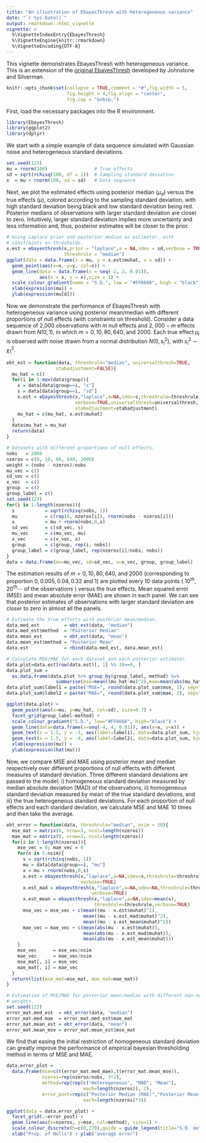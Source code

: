 ```yaml
---
title: "An illustration of EbayesThresh with heterogeneous variance"
date: "`r Sys.Date()`"
output: rmarkdown::html_vignette
vignette: >
  %\VignetteIndexEntry{EbayesThresh}
  %\VignetteEngine{knitr::rmarkdown}
  %\VignetteEncoding{UTF-8}
---
```


This vignette demonstrates EbayesThresh with heterogeneous variance.
This is an extension of the 
[original EbayesThresh](https://cran.r-project.org/package=EbayesThresh) 
developed by Johnstone and Silverman.

```r
knitr::opts_chunk$set(collapse = TRUE,comment = "#",fig.width = 5,
                      fig.height = 4,fig.align = "center",
                      fig.cap = "&nbsp;")
```

First, load the necessary packages into the R environment. 

```r
library(EbayesThresh)
library(ggplot2)
library(dplyr)
```

We start with a simple example of data sequence simulated with
Gaussian noise and heterogeneous standard deviations.

```r
set.seed(123)
mu = rnorm(100)                 # True effects
sd = sqrt(rchisq(100, df = 1))  # Sampling standard deviation
x  = mu + rnorm(100, sd = sd)   # Data sequence
```

Next, we plot the estimated effects using posterior median ($\mu_d$)
versus the true effects ($\mu$), colored according to the sampling
standard deviation, with high standard deviation being black and low
standard deviation being red. Posterior medians of observations with
larger standard deviation are closer to zero. Intuitively, larger
standard deviation implies more uncertainty and less information and,
thus, posterior estimates will be closer to the prior.

```r
# Using Laplace prior and posterior median as estimator, with 
# constraints on thresholds.
x.est = ebayesthresh(x,prior = "laplace",a = NA,sdev = sd,verbose = TRUE,
                     threshrule = "median") 
ggplot(data = data.frame(x = mu, y = x.est$muhat, s = sd)) +
  geom_point(aes(x=x, y=y, col=s)) +
  geom_line(data = data.frame(x = seq(-2, 2, 0.01)),
            aes(x = x, y = x),size = 1) + 
  scale_colour_gradient(name = "S.D.", low = "#FF6666", high = "black") +
  xlab(expression(mu)) + 
  ylab(expression(mu[d]))
```

Now we demonstrate the performance of EbayesThresh with heterogeneous
variance using posterior mean/median with different proportions of
null effects (with constraints on threshold). Consider a data sequence
of 2,000 observations with $m$ null effects and $2,000 - m$ effects
drawn from $N(0, 1)$, in which $m = 0, 10, 80, 640$, and $2000$. Each true
effect $\mu_i$ is observed with noise drawn from a normal distribution
$N(0, s_i^2)$, with $s_i^2 \sim \chi^2_1$.

```r
ebt_est = function(data, threshrule="median", universalthresh=TRUE,
                  stabadjustment=FALSE){
  mu_hat = c()
  for(i in 1:max(data$group)){
    x = data[data$group==i, "x"]
    s = data[data$group==i, "sd"]
    x.est = ebayesthresh(x,"laplace",a=NA,sdev=s,threshrule=threshrule,
                         verbose=TRUE,universalthresh=universalthresh,
                         stabadjustment=stabadjustment)
    mu_hat = c(mu_hat, x.est$muhat)
  }
  data$mu_hat = mu_hat
  return(data)
}

# Datasets with different proportions of null effects.
nobs   = 2000
nzeros = c(0, 10, 80, 640, 2000)
weight = (nobs - nzeros)/nobs
mu_vec = c()
sd_vec = c()
x_vec  = c()
group  = c()
group_label = c()
set.seed(123)
for(i in 1:length(nzeros)){
  s           = sqrt(rchisq(nobs, 1))
  mu          = c(rep(0, nzeros[i]), rnorm(nobs - nzeros[i]))
  x           = mu + rnorm(nobs,0,s)
  sd_vec      = c(sd_vec, s)
  mu_vec      = c(mu_vec, mu)
  x_vec       = c(x_vec, x)
  group       = c(group, rep(i, nobs))
  group_label = c(group_label, rep(nzeros[i]/nobs, nobs))
}
data = data.frame(mu=mu_vec, sd=sd_vec, x=x_vec, group, group_label)
```

The estimation results of $m = 0, 10, 80, 640$, and $2000$
(corresponding to proportion $0, 0.005, 0.04, 0.32$ and $1$) are
plotted every 10 data points ( $10^{th}, 20^{th} \cdots$ of the
observations ) versus the true effects. Mean squared error (MSE) and
mean absolute error (MAE) are shown in each panel. We can see that
posterior estimates of observations with larger standard deviation are
closer to zero in almost all the panels.

```r
# Estimate the true effects with posterior mean/median.
data.med_est         = ebt_est(data, "median")
data.med_est$method  = "Posterior Median"
data.mean_est        = ebt_est(data, "mean")
data.mean_est$method = "Posterior Mean"
data.est             = rbind(data.med_est, data.mean_est)

# Calculate MSE/MAE for each dataset and each posterior estimator.
data.plot=data.est[row(data.est)[, 1] %% 10==0, ]
data.plot_sum = 
  as.data.frame(data.plot %>% group_by(group_label, method) %>% 
                  summarise(mse=mean((mu_hat-mu)^2),mae=mean(abs(mu_hat-mu))))
data.plot_sum$label1 = paste("MSE=", round(data.plot_sum$mse, 3), sep="")
data.plot_sum$label2 = paste("MAE=", round(data.plot_sum$mae, 3), sep="")

ggplot(data.plot) + 
  geom_point(aes(x=mu, y=mu_hat, col=sd), size=0.7) +
  facet_grid(group_label~method) +
  scale_colour_gradient("S.D.", low="#FF6666", high="black") + 
  geom_line(data=data.frame(x=seq(-4, 4, 0.01)), aes(x=x, y=x)) + 
  geom_text(x = 1.5, y = -3, aes(label=label1), data=data.plot_sum, hjust=0) +
  geom_text(x = 1.5, y = -4, aes(label=label2), data=data.plot_sum, hjust=0) +
  xlab(expression(mu)) + 
  ylab(expression(hat(mu)))
```

Now, we compare MSE and MAE using posterior mean and median
respectively over different proportions of null effects with different
measures of standard deviation. Three different standard deviations
are passed to the model: i) homogeneous standard deviation measured by
median absolute deviation (MAD) of the observations, ii) homogeneous
standard deviation measured by mean of the true standard deviations,
and iii) the true heterogeneous standard deviations. For each
proportion of null effects and each standard deviation, we calculate
MSE and MAE 10 times and then take the average.

```r
ebt_error = function(data, threshrule="median", nsim = 10){
  mse_mat = matrix(0, nrow=3, ncol=length(nzeros))
  mae_mat = matrix(0, nrow=3, ncol=length(nzeros))
  for(i in 1:length(nzeros)){
    mse_vec = 0; mae_vec = 0
    for(n in 1:nsim){
      s = sqrt(rchisq(nobs, 1))
      mu = data[data$group==i, "mu"]
      x = mu + rnorm(nobs,0,s)
      x.est = ebayesthresh(x,"laplace",a=NA,sdev=s,threshrule=threshrule,
                           verbose=TRUE) 
      x.est_mad = ebayesthresh(x,"laplace",a=NA,sdev=NA,threshrule=threshrule,
                               verbose=TRUE) 
      x.est_mean = ebayesthresh(x,"laplace",a=NA,sdev=mean(s),
                                threshrule=threshrule,verbose=TRUE) 
      mse_vec = mse_vec + c(mean((mu - x.est$muhat)^2), 
                            mean((mu - x.est_mad$muhat)^2), 
                            mean((mu - x.est_mean$muhat)^2))
      mae_vec = mae_vec + c(mean(abs(mu - x.est$muhat)), 
                            mean(abs(mu - x.est_mad$muhat)), 
                            mean(abs(mu - x.est_mean$muhat)))
    }
    mse_vec      = mse_vec/nsim
    mae_vec      = mae_vec/nsim
    mse_mat[, i] = mse_vec
    mae_mat[, i] = mae_vec
  }
  return(list(mse_mat=mse_mat, mae_mat=mae_mat))
}

# Estimation of MSE/MAE for posterior mean/median with different non-null 
# weights.
set.seed(123)
error_mat.med_est  = ebt_error(data, "median")
error_mat.med_mae  = error_mat.med_est$mae_mat
error_mat.mean_est = ebt_error(data, "mean")
error_mat.mean_mse = error_mat.mean_est$mse_mat
```

We find that easing the initial restriction of homogeneous standard
deviation can greatly improve the performance of empirical bayesian
thresholding method in terms of MSE and MAE.

```r
data.error_plot =
  data.frame(mse=c(t(error_mat.med_mae),t(error_mat.mean_mse)),
             nzeros=rep(nzeros/nobs, 3*2),
             method=rep(rep(c("Heterogeneous", "MAD", "Mean"),          
                            each=length(nzeros)), 2),
             error_post=rep(c("Posterior Median (MAE)","Posterior Mean (MSE)"),
                            each=length(nzeros)*3))

ggplot(data = data.error_plot) + 
  facet_grid(.~error_post) + 
  geom_line(aes(x=nzeros, y=mse, col=method), size=1) + 
  scale_colour_discrete(h=c(0,270),guide = guide_legend(title="S.D. method")) +
  xlab("Prop. of Nulls") + ylab("average error")
```
